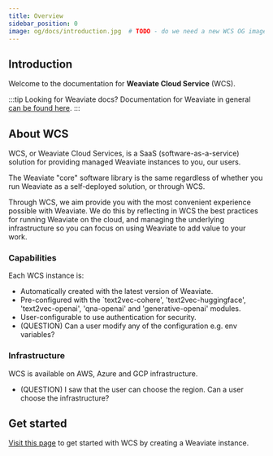 ```yaml
---
title: Overview
sidebar_position: 0
image: og/docs/introduction.jpg  # TODO - do we need a new WCS OG image?
---
```


## Introduction

Welcome to the documentation for **Weaviate Cloud Service** (WCS).

:::tip Looking for Weaviate docs?
Documentation for Weaviate in general [can be found here](/developers/weaviate/index.md).
:::

## About WCS

WCS, or Weaviate Cloud Services, is a SaaS (software-as-a-service) solution for providing managed Weaviate instances to you, our users.

The Weaviate "core" software library is the same regardless of whether you run Weaviate as a self-deployed solution, or through WCS. 

Through WCS, we aim provide you with the most convenient experience possible with Weaviate. We do this by reflecting in WCS the best practices for running Weaviate on the cloud, and managing the underlying infrastructure so you can focus on using Weaviate to add value to your work.

### Capabilities

Each WCS instance is: 
- Automatically created with the latest version of Weaviate.
- Pre-configured with the `text2vec-cohere', 'text2vec-huggingface', 'text2vec-openai', 'qna-openai' and 'generative-openai' modules.
- User-configurable to use authentication for security.
- (QUESTION) Can a user modify any of the configuration e.g. env variables?

### Infrastructure

WCS is available on AWS, Azure and GCP infrastructure.
- (QUESTION) I saw that the user can choose the region. Can a user choose the infrastructure?

## Get started

[Visit this page](./use/creation.mdx) to get started with WCS by creating a Weaviate instance. 
